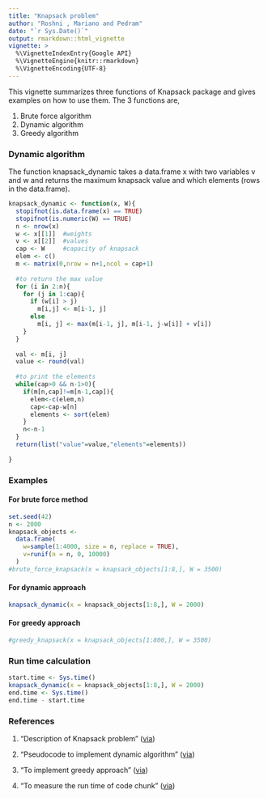 ---
title: "Knapsack problem"
author: "Roshni , Mariano and Pedram"
date: "`r Sys.Date()`"
output: rmarkdown::html_vignette
vignette: >
  %\VignetteIndexEntry{Google API}
  %\VignetteEngine{knitr::rmarkdown}
  %\VignetteEncoding{UTF-8}
---

This vignette summarizes three functions of Knapsack package and gives examples on how to use them.
The 3 functions are,

1. Brute force algorithm
2. Dynamic algorithm
3. Greedy algorithm

### Dynamic algorithm

The function knapsack_dynamic takes a data.frame x with two variables v and w and returns the maximum knapsack value and which elements (rows in the data.frame).

```{r}
knapsack_dynamic <- function(x, W){
  stopifnot(is.data.frame(x) == TRUE)
  stopifnot(is.numeric(W) == TRUE)
  n <- nrow(x)
  w <- x[[1]]  #weights
  v <- x[[2]]  #values
  cap <- W     #capacity of knapsack
  elem <- c()
  m <- matrix(0,nrow = n+1,ncol = cap+1)
 
  #to return the max value 
  for (i in 2:n){
    for (j in 1:cap){
      if (w[i] > j) 
        m[i,j] <- m[i-1, j]
      else 
        m[i, j] <- max(m[i-1, j], m[i-1, j-w[i]] + v[i])
    }
  }
  
  val <- m[i, j]
  value <- round(val)
  
  #to print the elements
  while(cap>0 && n-1>0){
    if(m[n,cap]!=m[n-1,cap]){
      elem<-c(elem,n)
      cap<-cap-w[n]
      elements <- sort(elem)
    }
    n<-n-1
  }
  return(list("value"=value,"elements"=elements))
  
}
```

### Examples

#### For brute force method

```{r}
set.seed(42)
n <- 2000
knapsack_objects <-
  data.frame(
    w=sample(1:4000, size = n, replace = TRUE),
    v=runif(n = n, 0, 10000)
  )
#brute_force_knapsack(x = knapsack_objects[1:8,], W = 3500)
```


#### For dynamic approach

```{r}
knapsack_dynamic(x = knapsack_objects[1:8,], W = 2000)
```

#### For greedy approach
```{r}
#greedy_knapsack(x = knapsack_objects[1:800,], W = 3500)
```

### Run time calculation

```{r}
start.time <- Sys.time()
knapsack_dynamic(x = knapsack_objects[1:8,], W = 2000)
end.time <- Sys.time()
end.time - start.time
```

### References

1. "Description of Knapsack problem"
([via](https://en.wikipedia.org/wiki/Knapsack_problem))

2. "Pseudocode to implement dynamic algorithm"
([via](https://en.wikipedia.org/wiki/Knapsack_problem#0.2F1_knapsack_problem))

3. "To implement greedy approach"
([via](https://en.wikipedia.org/wiki/Knapsack_problem#Greedy_approximation_algorithm))

4. "To measure the run time of code chunk"
([via](https://www.r-bloggers.com/5-ways-to-measure-running-time-of-r-code/))